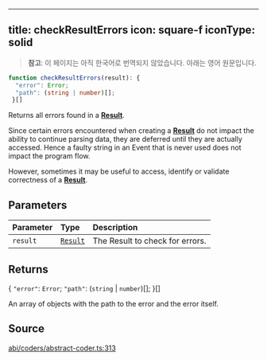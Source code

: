 <!-- AUTO-GENERATED-CONTENT:START (ENGLISH-COPY) -->
---
title: checkResultErrors
icon: square-f
iconType: solid
---

> **참고**: 이 페이지는 아직 한국어로 번역되지 않았습니다. 아래는 영어 원문입니다.

```ts
function checkResultErrors(result): {
  "error": Error;
  "path": (string | number)[];
 }[]
```

Returns all errors found in a [**Result**](/ko/sdk/content/classes/Result).

Since certain errors encountered when creating a [**Result**](/ko/sdk/content/classes/Result) do not impact the ability to continue
parsing data, they are deferred until they are actually accessed. Hence a faulty string in an Event that is never
used does not impact the program flow.

However, sometimes it may be useful to access, identify or validate correctness of a [**Result**](/ko/sdk/content/classes/Result).

## Parameters

| Parameter | Type | Description |
| :------ | :------ | :------ |
| `result` | [`Result`](/ko/sdk/content/classes/Result) | The Result to check for errors. |

## Returns

\{
  `"error"`: `Error`;
  `"path"`: (`string` \| `number`)[];
 \}[]

An array of objects with the path to the error and the error itself.

## Source

[abi/coders/abstract-coder.ts:313](https://github.com/dominant-strategies/quais.js/blob/c1c12d43f9d34c6baad2b0542bd6d0acd6fefcbf/src/abi/coders/abstract-coder.ts#L313)
